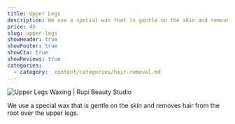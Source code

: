 ```yaml
---
title: Upper Legs
description: We use a special wax that is gentle on the skin and removes hair from the root over the upper legs.
price: 45
slug: upper-legs
showHeader: true
showFooter: true
showCta: true
showReviews: true
categories:
  - category: _content/categories/hair-removal.md
---
```

![Upper Legs Waxing | Rupi Beauty Studio](/uploads/services/wax-sheet.webp 'Upper Legs Back Waxing  | Rupi Beauty Studio')

We use a special wax that is gentle on the skin and removes hair from the root over the upper legs.
